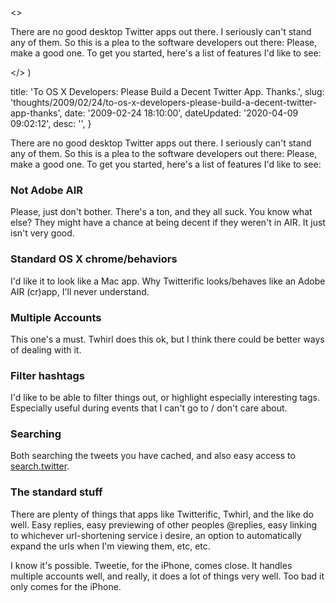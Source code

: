 

  <>
    <p>
      There are no good desktop Twitter apps out there. I seriously can't stand
      any of them. So this is a plea to the software developers out there&#58;
      Please, make a good one. To get you started, here's a list of features I'd
      like to see&#58;
    </p>
  </>
)


  title: 'To OS X Developers: Please Build a Decent Twitter App. Thanks.',
  slug:
    'thoughts/2009/02/24/to-os-x-developers-please-build-a-decent-twitter-app-thanks',
  date: '2009-02-24 18:10:00',
  dateUpdated: '2020-04-09 09:02:12',
  desc: '',
}

There are no good desktop Twitter apps out there. I seriously can't stand any of them. So this is a plea to the software developers out there: Please, make a good one. To get you started, here's a list of features I'd like to see:

### Not Adobe AIR

Please, just don't bother. There's a ton, and they all suck. You know what else? They might have a chance at being decent if they weren't in AIR. It just isn't very good.

### Standard OS X chrome/behaviors

I'd like it to look like a Mac app. Why Twitterific looks/behaves like an Adobe AIR (cr)app, I'll never understand.

### Multiple Accounts

This one's a must. Twhirl does this ok, but I think there could be better ways of dealing with it.

### Filter hashtags

I'd like to be able to filter things out, or highlight especially interesting tags. Especially useful during events that I can't go to / don't care about.

### Searching

Both searching the tweets you have cached, and also easy access to [search.twitter](http://search.twitter.com).

### The standard stuff

There are plenty of things that apps like Twitterific, Twhirl, and the like do well. Easy replies, easy previewing of other peoples @replies, easy linking to whichever url-shortening service i desire, an option to automatically expand the urls when I'm viewing them, etc, etc.

I know it's possible. Tweetie, for the iPhone, comes close. It handles multiple accounts well, and really, it does a lot of things very well. Too bad it only comes for the iPhone.
